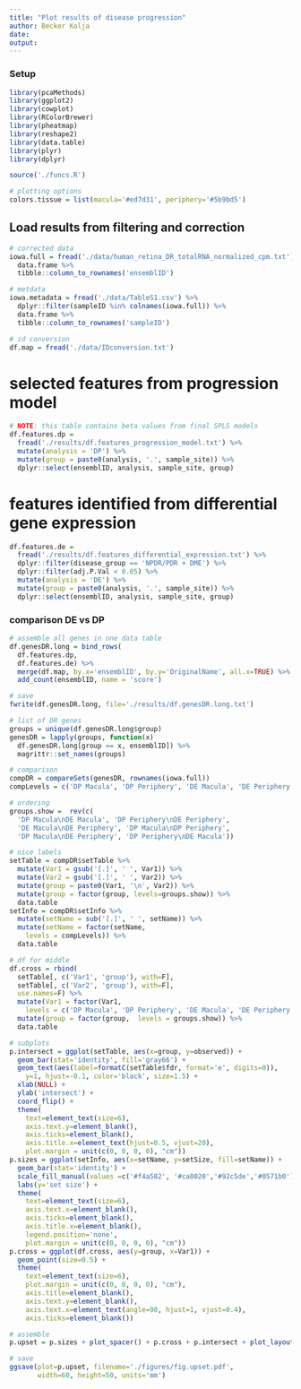 ```yaml
---
title: "Plot results of disease progression"
author: Becker Kolja
date: 
output:
---
```


### Setup

```r

library(pcaMethods)
library(ggplot2)
library(cowplot)
library(RColorBrewer)
library(pheatmap)
library(reshape2)
library(data.table)
library(plyr)
library(dplyr)

source('./funcs.R')

# plotting options
colors.tissue = list(macula='#ed7d31', periphery='#5b9bd5')

```


## Load results from filtering and correction

```r

# corrected data
iowa.full = fread('./data/human_retina_DR_totalRNA_normalized_cpm.txt') %>%
  data.frame %>%
  tibble::column_to_rownames('ensemblID')

# metdata
iowa.metadata = fread('./data/TableS1.csv') %>%
  dplyr::filter(sampleID %in% colnames(iowa.full)) %>%
  data.frame %>%
  tibble::column_to_rownames('sampleID')

# id conversion
df.map = fread('./data/IDconversion.txt')

```

# selected features from progression model

```r

# NOTE: this table contains beta values from final SPLS models
df.features.dp =
  fread('./results/df.features_progression_model.txt') %>%
  mutate(analysis = 'DP') %>%
  mutate(group = paste0(analysis, '.', sample_site)) %>%
  dplyr::select(ensemblID, analysis, sample_site, group)

```

# features identified from differential gene expression

```r

df.features.de =
  fread('./results/df.features_differential_expression.txt') %>%
  dplyr::filter(disease_group == 'NPDR/PDR + DME') %>%
  dplyr::filter(adj.P.Val < 0.05) %>%
  mutate(analysis = 'DE') %>%
  mutate(group = paste0(analysis, '.', sample_site)) %>%
  dplyr::select(ensemblID, analysis, sample_site, group)

```

### comparison DE vs DP


```r

# assemble all genes in one data table
df.genesDR.long = bind_rows(
  df.features.dp,
  df.features.de) %>%
  merge(df.map, by.x='ensemblID', by.y='OriginalName', all.x=TRUE) %>%
  add_count(ensemblID, name = 'score')

# save
fwrite(df.genesDR.long, file='./results/df.genesDR.long.txt')

# list of DR genes
groups = unique(df.genesDR.long$group)
genesDR = lapply(groups, function(x)
  df.genesDR.long[group == x, ensemblID]) %>%
  magrittr::set_names(groups)

```

```r

# comparison
compDR = compareSets(genesDR, rownames(iowa.full))
compLevels = c('DP Macula', 'DP Periphery', 'DE Macula', 'DE Periphery')

# ordering
groups.show =  rev(c(
  'DP Macula\nDE Macula', 'DP Periphery\nDE Periphery',
  'DE Macula\nDE Periphery', 'DP Macula\nDP Periphery', 
  'DP Macula\nDE Periphery', 'DP Periphery\nDE Macula'))

# nice labels
setTable = compDR$setTable %>%
  mutate(Var1 = gsub('[.]', ' ', Var1)) %>%
  mutate(Var2 = gsub('[.]', ' ', Var2)) %>%
  mutate(group = paste0(Var1, '\n', Var2)) %>%
  mutate(group = factor(group, levels=groups.show)) %>%
  data.table
setInfo = compDR$setInfo %>%
  mutate(setName = sub('[.]', ' ', setName)) %>%
  mutate(setName = factor(setName,
    levels = compLevels)) %>%
  data.table

# df for middle
df.cross = rbind(
  setTable[, c('Var1', 'group'), with=F], 
  setTable[, c('Var2', 'group'), with=F], 
  use.names=F) %>%
  mutate(Var1 = factor(Var1,
    levels = c('DP Macula', 'DP Periphery', 'DE Macula', 'DE Periphery'))) %>%
  mutate(group = factor(group,  levels = groups.show)) %>%
  data.table

# subplots
p.intersect = ggplot(setTable, aes(x=group, y=observed)) + 
  geom_bar(stat='identity', fill='gray66') +
  geom_text(aes(label=formatC(setTable$fdr, format='e', digits=0)),
    y=1, hjust=-0.1, color='black', size=1.5) +
  xlab(NULL) +
  ylab('intersect') +
  coord_flip() +
  theme(
    text=element_text(size=6),
    axis.text.y=element_blank(),
    axis.ticks=element_blank(),
    axis.title.x=element_text(hjust=0.5, vjust=20),
    plot.margin = unit(c(0, 0, 0, 0), "cm"))
p.sizes = ggplot(setInfo, aes(x=setName, y=setSize, fill=setName)) + 
  geom_bar(stat='identity') +
  scale_fill_manual(values =c('#f4a582', '#ca0020','#92c5de','#0571b0')) +
  labs(y='set size') +
  theme(
    text=element_text(size=6),
    axis.text.x=element_blank(),
    axis.ticks=element_blank(),
    axis.title.x=element_blank(),
    legend.position='none',
    plot.margin = unit(c(0, 0, 0, 0), "cm"))
p.cross = ggplot(df.cross, aes(y=group, x=Var1)) + 
  geom_point(size=0.5) +
  theme(
    text=element_text(size=6),
    plot.margin = unit(c(0, 0, 0, 0), "cm"),
    axis.title=element_blank(),
    axis.text.y=element_blank(),
    axis.text.x=element_text(angle=90, hjust=1, vjust=0.4),
    axis.ticks=element_blank())

# assemble
p.upset = p.sizes + plot_spacer() + p.cross + p.intersect + plot_layout(nrow=2)

# save
ggsave(plot=p.upset, filename='./figures/fig.upset.pdf',
       width=60, height=50, units='mm')

```

